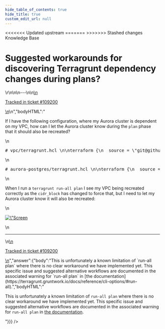 ```yaml
---
hide_table_of_contents: true
hide_title: true
custom_edit_url: null
---
```



<head>
<<<<<<< Updated upstream
  <link rel="canonical" href="https://github.com/tnn-gruntwork-io/knowledge-base/discussions/552" />
=======
  <link rel="canonical" href="https://github.com/tnn-gruntwork-io/knowledge-base/discussions/552" />
>>>>>>> Stashed changes
</head>

<CenterLayout>
<span className="searchCategory">Knowledge Base</span>
<h1>Suggested workarounds for discovering Terragrunt dependency changes during plans?</h1>
<GitHub discussion={{"id":"D_kwDOF8slf84AQntK","number":552,"author":{"login":"iangrunt"},"title":"Suggested workarounds for discovering Terragrunt dependency changes during plans?","body":"\nIf I have the following configuration, where my Aurora cluster is dependent on my VPC, how can I let the Aurora cluster know during the `plan` phase that it should also be recreated? \r\n\r\n```hcl\r\n# vpc/terragrunt.hcl \r\n\r\nterraform {\r\n  source = \"git@github.com:iangrunt/terraform-fake-modules.git//modules/aws/vpc?ref=v1.0.0\"\r\n}\r\n\r\ninputs = {\r\n  # Old value at the time when we applied:\r\n  #  cidr_block = \"10.111.0.0/16\"\r\n\r\n  # New value that will recreate my VPC:\r\n  cidr_block = \"10.222.0.0/16\"\r\n}\r\n\r\n```\r\n\r\n```hcl\r\n# aurora-postgres/terragrunt.hcl \r\n\r\nterraform {\r\n  source = \"git@github.com:iangrunt/terraform-fake-modules.git//modules/aws/aurora?ref=v1.0.0\"\r\n}\r\n\r\ndependency \"vpc\" {\r\n  config_path = \"../vpc\"\r\n}\r\n\r\ninputs = {\r\n  vpc_id = dependency.vpc.outputs.id\r\n}\r\n```\r\n\r\nWhen I run a `terragrunt run-all plan` I see my VPC being recreated correctly as the `cidr_block` has changed to force that, but I need to let my Aurora cluster know it will also be recreated:\r\n\r\n<img width=\"1025\" alt=\"Screen Shot 2022-09-02 at 12 46 34 PM\" src=\"https://user-images.githubusercontent.com/101607944/188202083-713409b3-645e-4872-9c01-b9743064c419.png\">\r\n\n\n---\n\n<ins datetime=\"2022-09-02T16:55:32Z\">\n  <p><a href=\"https://support.gruntwork.io/hc/requests/109200\">Tracked in ticket #109200</a></p>\n</ins>\n","bodyHTML":"<p dir=\"auto\">If I have the following configuration, where my Aurora cluster is dependent on my VPC, how can I let the Aurora cluster know during the <code class=\"notranslate\">plan</code> phase that it should also be recreated?</p>\n<div class=\"highlight highlight-source-terraform notranslate position-relative overflow-auto\" dir=\"auto\" data-snippet-clipboard-copy-content=\"# vpc/terragrunt.hcl \n\nterraform {\n  source = &quot;git@github.com:iangrunt/terraform-fake-modules.git//modules/aws/vpc?ref=v1.0.0&quot;\n}\n\ninputs = {\n  # Old value at the time when we applied:\n  #  cidr_block = &quot;10.111.0.0/16&quot;\n\n  # New value that will recreate my VPC:\n  cidr_block = &quot;10.222.0.0/16&quot;\n}\n\"><pre class=\"notranslate\"><span class=\"pl-c\"><span class=\"pl-c\">#</span> vpc/terragrunt.hcl </span>\n\n<span class=\"pl-k\">terraform</span> {\n  source <span class=\"pl-k\">=</span> <span class=\"pl-s\"><span class=\"pl-pds\">\"</span>git@github.com:iangrunt/terraform-fake-modules.git//modules/aws/vpc?ref=v1.0.0<span class=\"pl-pds\">\"</span></span>\n}\n\n<span class=\"pl-v\"><span class=\"pl-smi\">inputs</span> <span class=\"pl-k\">= </span></span>{\n  <span class=\"pl-c\"><span class=\"pl-c\">#</span> Old value at the time when we applied:</span>\n  <span class=\"pl-c\"><span class=\"pl-c\">#</span>  cidr_block = \"10.111.0.0/16\"</span>\n\n  <span class=\"pl-c\"><span class=\"pl-c\">#</span> New value that will recreate my VPC:</span>\n  cidr_block <span class=\"pl-k\">=</span> <span class=\"pl-s\"><span class=\"pl-pds\">\"</span>10.222.0.0/16<span class=\"pl-pds\">\"</span></span>\n}\n</pre></div>\n<div class=\"highlight highlight-source-terraform notranslate position-relative overflow-auto\" dir=\"auto\" data-snippet-clipboard-copy-content=\"# aurora-postgres/terragrunt.hcl \n\nterraform {\n  source = &quot;git@github.com:iangrunt/terraform-fake-modules.git//modules/aws/aurora?ref=v1.0.0&quot;\n}\n\ndependency &quot;vpc&quot; {\n  config_path = &quot;../vpc&quot;\n}\n\ninputs = {\n  vpc_id = dependency.vpc.outputs.id\n}\"><pre class=\"notranslate\"><span class=\"pl-c\"><span class=\"pl-c\">#</span> aurora-postgres/terragrunt.hcl </span>\n\n<span class=\"pl-k\">terraform</span> {\n  source <span class=\"pl-k\">=</span> <span class=\"pl-s\"><span class=\"pl-pds\">\"</span>git@github.com:iangrunt/terraform-fake-modules.git//modules/aws/aurora?ref=v1.0.0<span class=\"pl-pds\">\"</span></span>\n}\n\n<span class=\"pl-en\">dependency</span> <span class=\"pl-s\"><span class=\"pl-pds\">\"</span>vpc<span class=\"pl-pds\">\"</span></span> {\n  config_path <span class=\"pl-k\">=</span> <span class=\"pl-s\"><span class=\"pl-pds\">\"</span>../vpc<span class=\"pl-pds\">\"</span></span>\n}\n\n<span class=\"pl-v\"><span class=\"pl-smi\">inputs</span> <span class=\"pl-k\">= </span></span>{\n  vpc_id <span class=\"pl-k\">=</span> dependency<span class=\"pl-k\">.</span><span class=\"pl-smi\">vpc</span><span class=\"pl-k\">.</span><span class=\"pl-smi\">outputs</span><span class=\"pl-k\">.</span><span class=\"pl-smi\">id</span>\n}</pre></div>\n<p dir=\"auto\">When I run a <code class=\"notranslate\">terragrunt run-all plan</code> I see my VPC being recreated correctly as the <code class=\"notranslate\">cidr_block</code> has changed to force that, but I need to let my Aurora cluster know it will also be recreated:</p>\n<p dir=\"auto\"><a target=\"_blank\" rel=\"noopener noreferrer nofollow\" href=\"https://user-images.githubusercontent.com/101607944/188202083-713409b3-645e-4872-9c01-b9743064c419.png\"><img width=\"1025\" alt=\"Screen Shot 2022-09-02 at 12 46 34 PM\" src=\"https://user-images.githubusercontent.com/101607944/188202083-713409b3-645e-4872-9c01-b9743064c419.png\" style=\"max-width: 100%;\"></a></p>\n<hr>\n<ins datetime=\"2022-09-02T16:55:32Z\">\n  <p dir=\"auto\"><a href=\"https://support.gruntwork.io/hc/requests/109200\" rel=\"nofollow\">Tracked in ticket #109200</a></p>\n</ins>","answer":{"body":"This is unfortunately a known limitation of `run-all plan` where there is no clear workaround we have implemented yet. This specific issue and suggested alternative workflows are documented in the associated warning for `run-all plan` in [the documentation](https://terragrunt.gruntwork.io/docs/reference/cli-options/#run-all).","bodyHTML":"<p dir=\"auto\">This is unfortunately a known limitation of <code class=\"notranslate\">run-all plan</code> where there is no clear workaround we have implemented yet. This specific issue and suggested alternative workflows are documented in the associated warning for <code class=\"notranslate\">run-all plan</code> in <a href=\"https://terragrunt.gruntwork.io/docs/reference/cli-options/#run-all\" rel=\"nofollow\">the documentation</a>.</p>"}}} />

</CenterLayout>
  

<!-- ##DOCS-SOURCER-START
{
  "sourcePlugin": "github-discussions",
  "hash": "b829cb8785170e903220b5d904a0fbf5"
}
##DOCS-SOURCER-END -->
